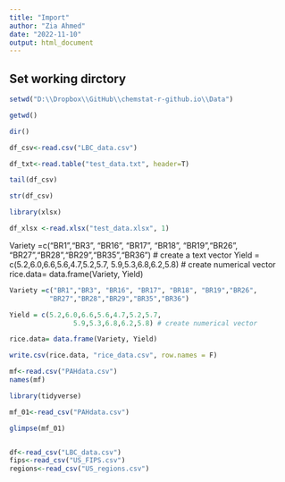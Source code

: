 ```yaml
---
title: "Import"
author: "Zia Ahmed"
date: "2022-11-10"
output: html_document
---
```


## Set working dirctory

```r
setwd("D:\\Dropbox\\GitHub\\chemstat-r-github.io\\Data")
```

```r
getwd()
```
```r
dir()
```


```r
df_csv<-read.csv("LBC_data.csv")
```



```r
df_txt<-read.table("test_data.txt", header=T)
```

```r
tail(df_csv)
```

```r
str(df_csv)
```

```r
library(xlsx)
```

```r
df_xlsx <-read.xlsx("test_data.xlsx", 1) 
```



Variety =c("BR1","BR3", "BR16", "BR17", "BR18", "BR19","BR26",
          "BR27","BR28","BR29","BR35","BR36") # create a text vector
Yield = c(5.2,6.0,6.6,5.6,4.7,5.2,5.7,
                5.9,5.3,6.8,6.2,5.8) # create numerical vector
rice.data= data.frame(Variety, Yield)


```r
Variety =c("BR1","BR3", "BR16", "BR17", "BR18", "BR19","BR26",
          "BR27","BR28","BR29","BR35","BR36")
```


```r
Yield = c(5.2,6.0,6.6,5.6,4.7,5.2,5.7,
                5.9,5.3,6.8,6.2,5.8) # create numerical vector
```


```r
rice.data= data.frame(Variety, Yield)

```

```r
write.csv(rice.data, "rice_data.csv", row.names = F)
```



```r
mf<-read.csv("PAHdata.csv")
names(mf)
```



```r
library(tidyverse)
```


```r
mf_01<-read_csv("PAHdata.csv")
```
```r
glimpse(mf_01)
```


```r
```


```r
df<-read_csv("LBC_data.csv")
fips<-read_csv("US_FIPS.csv")
regions<-read_csv("US_regions.csv")
```


